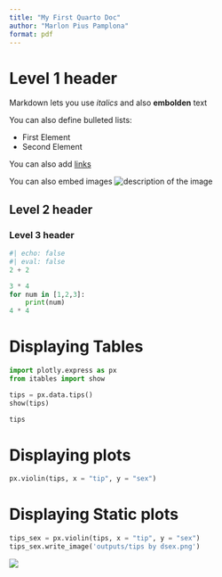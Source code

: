 ```yaml
---
title: "My First Quarto Doc"
author: "Marlon Pius Pamplona"
format: pdf
---
```


# Level 1 header
Markdown lets you use *italics* and also **embolden** text

You can also define bulleted lists:

- First Element
- Second Element

You can also add [links](https://thegraphcourses.org)

You can also embed images
![description of the image](images/tgc_unity-768x568.webp)

## Level 2 header

### Level 3 header 

```python
#| echo: false
#| eval: false
2 + 2
```

```python
3 * 4
for num in [1,2,3]:
    print(num)
4 * 4
```

# Displaying Tables

```python
import plotly.express as px
from itables import show

tips = px.data.tips()
show(tips)
```

```python
tips
```
# Displaying plots

```python

px.violin(tips, x = "tip", y = "sex")

```

# Displaying Static plots

```python
tips_sex = px.violin(tips, x = "tip", y = "sex")
tips_sex.write_image('outputs/tips by dsex.png')
```

![](outputs/tips%20by%20dsex.png)